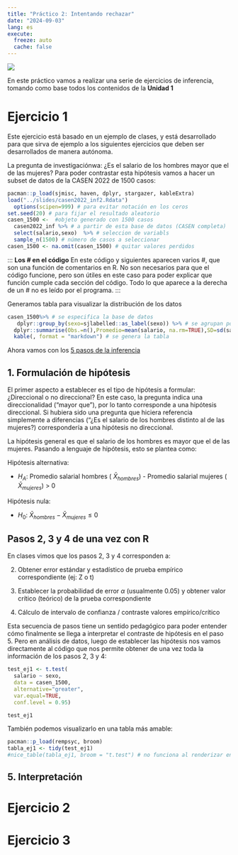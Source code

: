 ```yaml
---
title: "Práctico 2: Intentando rechazar"
date: "2024-09-03"
lang: es
execute:
  freeze: auto
  cache: false 
---
```


![](https://correlacional.netlify.app/slides/img/rechazar_meme.png)

En este práctico vamos a realizar una serie de ejercicios de inferencia, tomando como base todos los contenidos de la **Unidad 1**

# Ejercicio 1

Este ejercicio está basado en un ejemplo de clases, y está desarrollado para que sirva de ejemplo a los siguientes ejercicios que deben ser desarrollados de manera autónoma.

La pregunta de investigaciónwa: ¿Es el salario de los hombres mayor que el de las mujeres? Para poder contrastar esta hipótesis vamos a hacer un subset de datos de la CASEN 2022 de 1500 casos:

```r
pacman::p_load(sjmisc, haven, dplyr, stargazer, kableExtra)
load("../slides/casen2022_inf2.Rdata")
  options(scipen=999) # para evitar notación en los ceros
set.seed(20) # para fijar el resultado aleatorio
casen_1500 <-  #objeto generado con 1500 casos
  casen2022_inf %>% # a partir de esta base de datos (CASEN completa)
  select(salario,sexo)  %>% # seleccion de variabls
  sample_n(1500) # número de casos a seleccionar
casen_1500 <- na.omit(casen_1500) # quitar valores perdidos
```

:::
**Los # en el código**
En este código y siguientes aparecen varios #, que son una función de comentarios en R. No son necesarios para que el código funcione, pero son útiles en este caso para poder explicar que función cumple cada sección del código. Todo lo que aparece a la derecha de un # no es leído por el programa.
:::

Generamos tabla para visualizar la distribución de los datos
```r
casen_1500%>% # se especifica la base de datos
   dplyr::group_by(sexo=sjlabelled::as_label(sexo)) %>% # se agrupan por la variable categórica y se usan sus etiquetas con as_label
  dplyr::summarise(Obs.=n(),Promedio=mean(salario, na.rm=TRUE),SD=sd(salario, na.rm=TRUE)) %>% # se agregan las operaciones a presentar en la tabla
  kable(, format = "markdown") # se genera la tabla
```

Ahora vamos con los [5 pasos de la inferencia](https://correlacional.netlify.app/slides/05-inferencia4.html#33)

## 1. Formulación de hipótesis

El primer aspecto a establecer es el tipo de hipótesis a formular: ¿Direccional o no direccional? En este caso, la pregunta indica una direccionalidad ("mayor que"), por lo tanto corresponde a una hipótesis direccional. Si hubiera sido una pregunta que hiciera referencia simplemente a diferencias ("¿Es el salario de los hombres distinto al de las mujeres?) correspondería a una hipótesis no direccional.

La hipótesis general es que el salario de los hombres es mayor que el de las mujeres. Pasando a lenguaje de hipótesis, esto se plantea como:

Hipótesis alternativa:

- $H_A$: Promedio salarial hombres ( $\bar{X}_{hombres}$) - Promedio salarial mujeres ( $\bar{X}_{mujeres}$) > 0

Hipótesis nula:

- $H_0$: $\bar{X}_{hombres} - \bar{X}_{mujeres} \leq 0$

## Pasos 2, 3 y 4 de una vez con R

En clases vimos que los pasos 2, 3 y 4 corresponden a: 

2. Obtener error estándar y estadístico de prueba empírico correspondiente (ej: Z o t)

3. Establecer la probabilidad de error $\alpha$ (usualmente 0.05) y obtener valor crítico (teórico) de la prueba correspondiente

4. Cálculo de intervalo de confianza / contraste valores empírico/crítico

Esta secuencia de pasos tiene un sentido pedagógico para poder entender cómo finalmente se llega a interpretar el contraste de hipótesis en el paso 5. Pero en análisis de datos, luego de establecer las hipótesis nos vamos directamente al código que nos permite obtener de una vez toda la información de los pasos 2, 3 y 4:


```r
test_ej1 <- t.test(
  salario ~ sexo, 
  data = casen_1500, 
  alternative="greater", 
  var.equal=TRUE, 
  conf.level = 0.95)

test_ej1
```

También podemos visualizarlo en una tabla más amable:

```r
pacman::p_load(rempsyc, broom)
tabla_ej1 <- tidy(test_ej1)
#nice_table(tabla_ej1, broom = "t.test") # no funciona al renderizar en Quarto, si en R ... es un issue por lo visto, algunos foros de esto
```



## 5. Interpretación 


# Ejercicio 2


# Ejercicio 3
